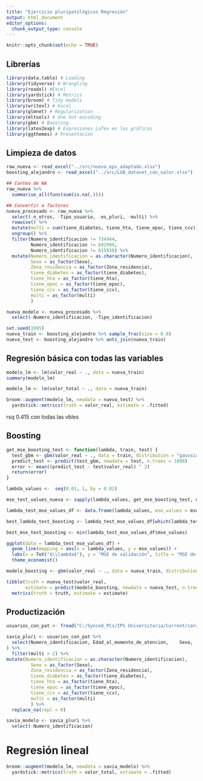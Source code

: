 ```yaml
---
title: "Ejercicio pluripatológicos Regresión"
output: html_document
editor_options: 
  chunk_output_type: console
---
```


```r
knitr::opts_chunk$set(echo = TRUE)
```

## Librerías

```r
library(data.table) # Loading
library(tidyverse) # Wrangling
library(readxl) #Excel
library(yardstick) # Metrics
library(broom) # Tidy models
library(writexl) # Excel
library(glmnet) # Regularization
library(mltools) # One hot encoding
library(gbm) # Boosting
library(latex2exp) # Expresiones LaTex en las gráficas
library(ggthemes) # Presentación
```

## Limpieza de datos

```r
raw_nueva <- read_excel("../src/nueva_eps_adaptado.xlsx")
boosting_alejandro <- read_excel("../src/LGB_dataset_con_valor.xlsx")

## Conteo de NA
raw_nueva %>% 
  summarise_all(funs(sum(is.na(.))))

## Convertir a factores
nueva_procesado <- raw_nueva %>% 
  select(-n_otros, -Tipo_usuario, -es_pluri, -multi) %>%
  rowwise() %>% 
  mutate(multi = sum(tiene_diabetes, tiene_hta, tiene_epoc, tiene_ccv)) %>% 
  ungroup() %>%
  filter(Numero_identificacion != 734944,
         Numero_identificacion != 692999,
         Numero_identificacion != 615038) %>% 
  mutate(Numero_identificacion = as.character(Numero_identificacion),
         Sexo = as_factor(Sexo),
         Zona_residencia = as_factor(Zona_residencia),
         tiene_diabetes = as_factor(tiene_diabetes),
         tiene_hta = as_factor(tiene_hta),
         tiene_epoc = as_factor(tiene_epoc),
         tiene_ccv = as_factor(tiene_ccv),
         multi = as_factor(multi)
         )

nueva_modelo <- nueva_procesado %>% 
  select(-Numero_identificacion, -Tipo_identificacion)

set.seed(1995)
nueva_train <- boosting_alejandro %>% sample_frac(size = 0.8)
nueva_test <- boosting_alejandro %>% anti_join(nueva_train)
```

## Regresión básica con todas las variables

```r
modelo_lm <- lm(valor_real ~ ., data = nueva_train)
summary(modelo_lm)

modelo_lm <- lm(valor_total ~ ., data = nueva_train)

broom::augment(modelo_lm, newdata = nueva_test) %>% 
  yardstick::metrics(truth = valor_real, estimate = .fitted)
```

rsq 0.415 con todas las vbles

## Boosting

```r
get_mse_boosting_test <- function(lambda, train, test) {
  test_gbm <- gbm(valor_real ~ ., data = train, distribution = "gaussian", n.trees = 1000, shrinkage = lambda)
  predict_test <- predict(test_gbm, newdata = test, n.trees = 1000)
  error <- mean((predict_test - test$valor_real) ^ 2)
  return(error)
}

lambda_values <-  seq(0.01, 1, by = 0.02)

mse_test_values_nueva <- sapply(lambda_values, get_mse_boosting_test, nueva_train, nueva_test)

lambda_test_mse_values_df <- data.frame(lambda_values, mse_values = mse_test_values_nueva)

best_lambda_test_boosting <- lambda_test_mse_values_df[which(lambda_test_mse_values_df$mse_values == min(lambda_test_mse_values_df$mse_values)), "lambda_values"]

best_mse_test_boosting <- min(lambda_test_mse_values_df$mse_values)

ggplot(data = lambda_test_mse_values_df) +
  geom_line(mapping = aes(x = lambda_values, y = mse_values)) +
  labs(x = TeX("$\\lambda$"), y = "MSE de validación", title = "MSE de validación para diferentes valores de contracción") +
  theme_economist()

modelo_boosting <- gbm(valor_real ~ ., data = nueva_train, distribution = "gaussian", n.trees = 1000, shrinkage = best_lambda_test_boosting)

tibble(truth = nueva_test$valor_real,
       estimate = predict(modelo_boosting, newdata = nueva_test, n.trees = 1000)) %>% 
  metrics(truth = truth, estimate = estimate)
```


## Productización

```r
usuarios_con_pat <- fread("C:/Synced_PCs/IPS Universitaria/Current/caracterización Savia/salidas/rips/rips_usuarios_savia.txt", sep = "|") %>% as_tibble()

savia_pluri <- usuarios_con_pat %>% 
  select(Numero_identificacion, Edad_al_momento_de_atencion,	Sexo,	Zona_residencia,	diabetes.consulta,	hta.consulta,	epoc.consulta,	ccv.consulta,	diabetes.hosp,	hta.hosp,	epoc.hosp,	ccv.hosp,	diabetes.urg,	hta.urg,	epoc.urg,	ccv.urg,	tiene_diabetes,	tiene_hta,	tiene_epoc,	tiene_ccv,	n_procedimiento = n,	n_medicamento,	n_consulta,	valor_total,	multi
) %>% 
  filter(multi > 2) %>%  
mutate(Numero_identificacion = as.character(Numero_identificacion),
         Sexo = as_factor(Sexo),
         Zona_residencia = as_factor(Zona_residencia),
         tiene_diabetes = as_factor(tiene_diabetes),
         tiene_hta = as_factor(tiene_hta),
         tiene_epoc = as_factor(tiene_epoc),
         tiene_ccv = as_factor(tiene_ccv),
         multi = as_factor(multi)
         ) %>% 
  replace_na(repl = 0)

savia_modelo <- savia_pluri %>% 
  select(-Numero_identificacion)
```

# Regresión lineal

```r
broom::augment(modelo_lm, newdata = savia_modelo) %>%
  yardstick::metrics(truth = valor_total, estimate = .fitted)
```

